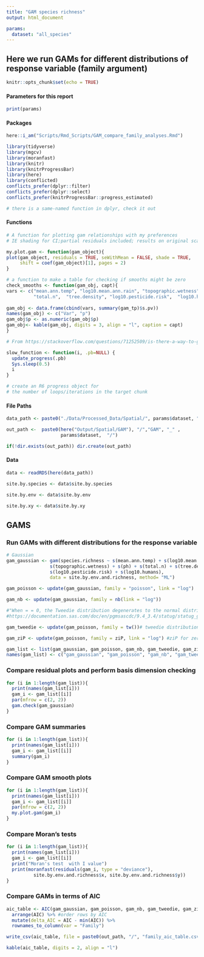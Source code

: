 ```yaml
---
title: "GAM species richness"
output: html_document

params:
  dataset: "all_species"
---
```


## Here we run GAMs for different distributions of response variable (family argument)

```r
knitr::opts_chunk$set(echo = TRUE)
```

#### Parameters for this report
```r
print(params)
```

#### Packages
```r
here::i_am("Scripts/Rmd_Scripts/GAM_compare_family_analyses.Rmd")

library(tidyverse)
library(mgcv)
library(moranfast)
library(knitr)
library(knitrProgressBar)
library(here)
library(conflicted)
conflicts_prefer(dplyr::filter)
conflicts_prefer(dplyr::select)
conflicts_prefer(knitrProgressBar::progress_estimated)

# there is a same-named function in dplyr, check it out
```

#### Functions
```r
# A function for plotting gam relationships with my preferences
# IE shading for CI;partial residuals included; results on original scale

my.plot.gam <- function(gam_object){
plot(gam_object, residuals = TRUE, seWithMean = FALSE, shade = TRUE, 
     shift = coef(gam_object)[1], pages = 2) 
}

# a function to make a table for checking if smooths might be zero
check_smooths <- function(gam_obj, capt){
vars <- c("mean.ann.temp", "log10.mean.ann.rain", "topographic.wetness", "ph", 
          "total.n",  "tree.density", "log10.pesticide.risk",  "log10.humans") 
  
gam_obj <- data.frame(cbind(vars, summary(gam_tp)$s.pv))
names(gam_obj) <- c("Var", "p")
gam_obj$p <- as.numeric(gam_obj$p)
gam_obj<- kable(gam_obj, digits = 3, align = "l", caption = capt)
}

# From https://stackoverflow.com/questions/71252509/is-there-a-way-to-get-progress-information-whan-a-chunk-is-running-in-rmarkdown

slow_function <- function(i, .pb=NULL) {  
  update_progress(.pb)  
  Sys.sleep(0.5)  
  i  
}

# create an R6 progress object for
# the number of loops/iterations in the target chunk
```

#### File Paths
```r
data_path <- paste0("./Data/Processed_Data/Spatial/", params$dataset, ".rds")

out_path <-  paste0(here("Output/Spatial/GAM"), "/","GAM", "_" , 
                    params$dataset,  "/")

if(!dir.exists(out_path)) dir.create(out_path)
```

#### Data
```r
data <- readRDS(here(data_path))

site.by.species <- data$site.by.species
  
site.by.env <- data$site.by.env

site.by.xy <- data$site.by.xy
```

## GAMS

### Run GAMs with different distributions for the response variable
```r
# Gaussian
gam_gaussian <- gam(species.richness ~ s(mean.ann.temp) + s(log10.mean.ann.rain) + 
                s(topographic.wetness) + s(ph) + s(total.n) + s(tree.density) + 
                s(log10.pesticide.risk) + s(log10.humans),  
                data = site.by.env.and.richness, method= "ML")

gam_poisson <- update(gam_gaussian, family = "poisson", link = "log")

gam_nb <- update(gam_gaussian, family = nb(link = "log"))

#"When = = 0, the Tweedie distribution degenerates to the normal distribution; when p = 1, it becomes a Poisson distribution; when p = 2, it becomes a gamma distribution; when p = 3, it is an inverse Gaussian distribution. "
#https://documentation.sas.com/doc/en/pgmsascdc/9.4_3.4/statug/statug_genmod_details28.htm

gam_tweedie <- update(gam_poisson, family = tw())# tweedie distribution with p parameter estimated

gam_ziP <- update(gam_poisson, family = ziP, link = "log") #ziP for zero inflated Poisson data, when the zero inflation rate depends simply on the Poisson mean.

gam_list <- list(gam_gaussian, gam_poisson, gam_nb, gam_tweedie, gam_ziP)
names(gam_list) <- c("gam_gaussian", "gam_poisson", "gam_nb", "gam_tweedie", "gam_ziP")

```

### Compare residual plots and perform basis dimension checking
```r
for (i in 1:length(gam_list)){
  print(names(gam_list[i]))  
  gam_i <- gam_list[[i]]
  par(mfrow = c(2, 2))
  gam.check(gam_gaussian)
}
```
### Compare GAM summaries
```r
for (i in 1:length(gam_list)){
  print(names(gam_list[i]))  
  gam_i <- gam_list[[i]]
  summary(gam_i)
}
```

### Compare GAM smooth plots
```r
for (i in 1:length(gam_list)){
  print(names(gam_list[i]))  
  gam_i <- gam_list[[i]]
  par(mfrow = c(2, 2))
  my.plot.gam(gam_i)
}
```

### Compare Moran's tests
```r
for (i in 1:length(gam_list)){
  print(names(gam_list[i]))  
  gam_i <- gam_list[[i]]
  print("Moran's test  with I value")
  print(moranfast(residuals(gam_i, type = "deviance"), 
          site.by.env.and.richness$x, site.by.env.and.richness$y))
}
```

### Compare GAMs in terms of AIC
```r
aic_table <- AIC(gam_gaussian, gam_poisson, gam_nb, gam_tweedie, gam_ziP) %>%
  arrange(AIC) %>% #order rows by AIC
  mutate(delta_AIC = AIC - min(AIC)) %>%
  rownames_to_column(var = "Family")

write_csv(aic_table, file = paste0(out_path, "/", "family_aic_table.csv"))

kable(aic_table, digits = 2, align = "l")
```
